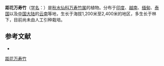 {{Speciesbox
| name = 距花万寿竹
| status = 
| status_system = 
| image = 
| genus = Disporum
| species = calcaratum
| authority = D. Don
}}

'''距花万寿竹'''（[[学名|学名]]：{{lang|la|''Disporum calcaratum''}}）是[[秋水仙科|秋水仙科]][[万寿竹属|万寿竹属]]的植物。分布于[[印度|印度]]、[[越南|越南]]、[[缅甸|缅甸]]、[[泰国|泰国]]以及[[中国大陆|中国大陆]]的[[云南|云南]]等地，生长于海拔1,200米至2,400米的地区，多生长于林下，目前尚未由人工引种栽培。

== 参考文献 ==
<div class="references-small">
* {{cite web| url =http://www.bioinfo.cn/db05/KmzwSpecies.php?action=view&id=5419| title =距花万寿竹| work =《中国高等植物数据库全库》| publisher =中国科学院微生物研究所| author =昆明植物研究所| accessdate =2009-02-24| deadurl =yes| archiveurl =https://web.archive.org/web/20160305060242/http://www.bioinfo.cn/db05/KmzwSpecies.php?action=view&id=5419| archivedate =2016-03-05}}
</div>
{{Taxonbar|from=Q15226980}}

[[Category:万寿竹属|距花万寿竹]]


{{植物小作品}}